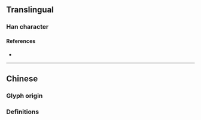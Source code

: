 {{also|囀}}
{{character info}}
==Translingual==
{{Han simplified forms|囀|𫝚|啭|ex=y}}

===Han character===
{{Han char|rn=30|rad=口|as=08|sn=11|four=|canj=RKQI|ids=⿰口转}}

====References====
* {{Han ref|kx=0196.261|hdz=10639.040|uh=556D|ud=21869}}

----

==Chinese==

===Glyph origin===
{{Han simp|囀|f=轉|t=转}}

===Definitions===
{{zh-see|囀}}